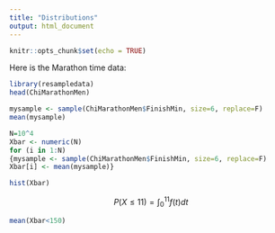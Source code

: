 ```yaml
---
title: "Distributions"
output: html_document
---
```


```r
knitr::opts_chunk$set(echo = TRUE)
```

Here is the Marathon time data:

```r
library(resampledata)
head(ChiMarathonMen)
```

```r
mysample <- sample(ChiMarathonMen$FinishMin, size=6, replace=F)
mean(mysample)
```

```r
N=10^4
Xbar <- numeric(N)
for (i in 1:N)
{mysample <- sample(ChiMarathonMen$FinishMin, size=6, replace=F)
Xbar[i] <- mean(mysample)}

hist(Xbar)
```
$$P(X \leq 11)=\int_0^{11} f(t) dt$$

```r
mean(Xbar<150)
```

